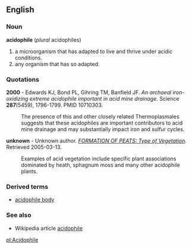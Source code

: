 ==English==
===Noun===
'''acidophile''' (''plural'' acidophiles)
# a microorganism that has adapted to live and thrive under acidic conditions.
# any organism that has so adapted.

===Quotations===
'''2000''' - Edwards KJ, Bond PL, Gihring TM, Banfield JF. ''An archaeal iron-oxidizing extreme acidophile important in acid mine drainage.'' Science '''287'''(5459), 1796-1799. PMID 10710303.
:The presence of this and other closely related Thermoplasmales suggests that these acidophiles are important contributors to acid mine drainage and may substantially impact iron and sulfur cycles.

'''unknown''' - Unknown author. ''[http://www.fao.org/documents/show_cdr.asp?url_file=/docrep/x5872e/x5872e05.htm FORMATION OF PEATS: Type of Vegetation].''  Retrieved 2005-03-13.
:Examples of acid vegetation include specific plant associations dominated by heath, sphagnum moss and many other acidophile plants.

===Derived terms===
* [[acidophile body]] <!-- see http://www.palpath.com/liver.htm -->

===See also===
* Wikipedia article [[w:Acidophile|acidophile]]

[[pl:Acidophile]]